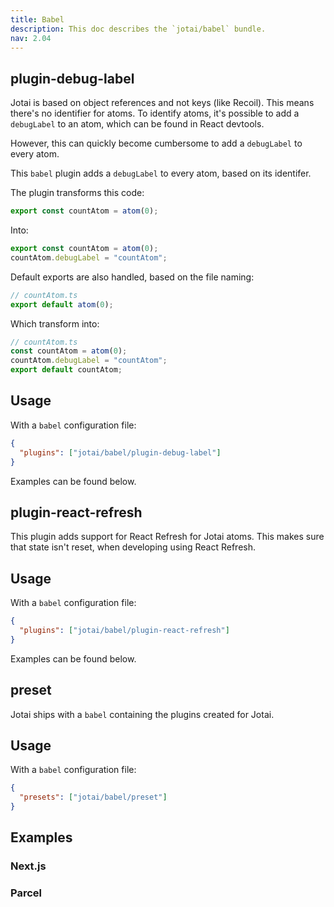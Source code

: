 ```yaml
---
title: Babel
description: This doc describes the `jotai/babel` bundle.
nav: 2.04
---
```


## plugin-debug-label

Jotai is based on object references and not keys (like Recoil). This means there's no identifier for atoms. To identify atoms, it's possible to add a `debugLabel` to an atom, which can be found in React devtools.

However, this can quickly become  cumbersome to add a `debugLabel` to every atom.

This `babel` plugin adds a `debugLabel` to every atom, based on its identifer.

The plugin transforms this code:

```ts
export const countAtom = atom(0);
```

Into:

```ts
export const countAtom = atom(0);
countAtom.debugLabel = "countAtom";
```

Default exports are also handled, based on the file naming:

```ts
// countAtom.ts
export default atom(0);
```

Which transform into:

```ts
// countAtom.ts
const countAtom = atom(0);
countAtom.debugLabel = "countAtom";
export default countAtom;
```

## Usage

With a `babel` configuration file:

```json
{
  "plugins": ["jotai/babel/plugin-debug-label"]
}
```

Examples can be found below.

## plugin-react-refresh

This plugin adds support for React Refresh for Jotai atoms. This makes sure that state isn't reset, when developing using React Refresh.

## Usage

With a `babel` configuration file:

```json
{
  "plugins": ["jotai/babel/plugin-react-refresh"]
}
```

Examples can be found below.

## preset

Jotai ships with a `babel` containing the plugins created for Jotai.

## Usage

With a `babel` configuration file:

```json
{
  "presets": ["jotai/babel/preset"]
}
```

## Examples

### Next.js

<CodeSandbox id="o2di2" />

### Parcel

<CodeSandbox id="bgf3b" />

